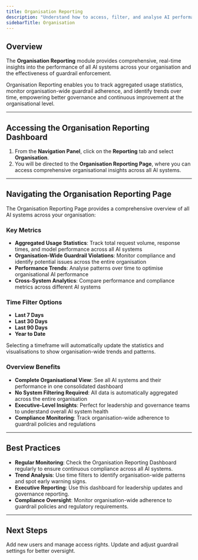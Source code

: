 ```yaml
---
title: Organisation Reporting
description: "Understand how to access, filter, and analyse AI performance and guardrail violation data"
sidebarTitle: Organisation
---
```


## Overview

The **Organisation Reporting** module provides comprehensive, real-time insights into the performance of all AI systems across your organisation and the effectiveness of guardrail enforcement.

Organisation Reporting enables you to track aggregated usage statistics, monitor organisation-wide guardrail adherence, and identify trends over time, empowering better governance and continuous improvement at the organisational level.

---

## Accessing the Organisation Reporting Dashboard

1. From the **Navigation Panel**, click on the **Reporting** tab and select **Organisation**.
2. You will be directed to the **Organisation Reporting Page**, where you can access comprehensive organisational insights across all AI systems.

---

## Navigating the Organisation Reporting Page

The Organisation Reporting Page provides a comprehensive overview of all AI systems across your organisation:

### Key Metrics

- **Aggregated Usage Statistics**: Track total request volume, response times, and model performance across all AI systems
- **Organisation-Wide Guardrail Violations**: Monitor compliance and identify potential issues across the entire organisation
- **Performance Trends**: Analyse patterns over time to optimise organisational AI performance
- **Cross-System Analytics**: Compare performance and compliance metrics across different AI systems

### Time Filter Options

- **Last 7 Days**
- **Last 30 Days**
- **Last 90 Days**
- **Year to Date**

Selecting a timeframe will automatically update the statistics and visualisations to show organisation-wide trends and patterns.

### Overview Benefits

- **Complete Organisational View**: See all AI systems and their performance in one consolidated dashboard
- **No System Filtering Required**: All data is automatically aggregated across the entire organisation
- **Executive-Level Insights**: Perfect for leadership and governance teams to understand overall AI system health
- **Compliance Monitoring**: Track organisation-wide adherence to guardrail policies and regulations

---

## Best Practices

- **Regular Monitoring**: Check the Organisation Reporting Dashboard regularly to ensure continuous compliance across all AI systems.
- **Trend Analysis**: Use time filters to identify organisation-wide patterns and spot early warning signs.
- **Executive Reporting**: Use this dashboard for leadership updates and governance reporting.
- **Compliance Oversight**: Monitor organisation-wide adherence to guardrail policies and regulatory requirements.

---

## Next Steps

<CardGroup cols={2}>
  <Card
    title="Manage Users"
    icon="users"
    href="/product-guide/permissions.mdx"
  >
    Add new users and manage access rights.
  </Card>
  <Card
    title="Refine Guardrails"
    icon="sliders"
    href="/product-guide/policies"
  >
    Update and adjust guardrail settings for better oversight.
  </Card>
</CardGroup>

